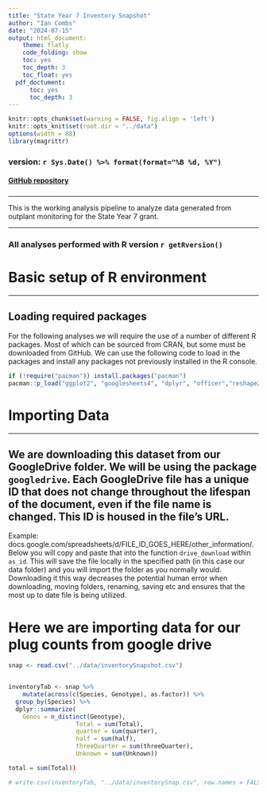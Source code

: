 ```yaml
---
title: "State Year 7 Inventory Snapshot"
author: "Ian Combs"
date: "2024-07-15"
output: html_document:
    theme: flatly
    code_folding: show
    toc: yes
    toc_depth: 3
    toc_float: yes
  pdf_doctument:
      toc: yes
      toc_depth: 3
---
```

```r
knitr::opts_chunk$set(warning = FALSE, fig.align = 'left')
knitr::opts_knit$set(root.dir = "../data")
options(width = 88)
library(magrittr)
```





### version: `r Sys.Date() %>% format(format="%B %d, %Y")`

<!-- this is where the DOI would go  [![DOI](https://zenodo.org/badge/DOI/10.5281/zenodo.3675991.svg)](https://doi.org/10.5281/zenodo.3675991)
-->


#### [GitHub repository](https://github.com/icombs2017/nfwfEdrMonitoring){target="_blank"}
###

***
This is the working analysis pipeline to analyze data generated from outplant monitoring for the State Year 7 grant.

***

### All analyses performed with R version `r getRversion()`


# Basic setup of R environment
***
## Loading required packages
For the following analyses we will require the use of a number of different R packages. Most of which can be sourced from CRAN, but some must be downloaded from GitHub. We can use the following code to load in the packages and install any packages not previously installed in the R console. 


```r
if (!require("pacman")) install.packages("pacman")
pacman::p_load("ggplot2", "googlesheets4", "dplyr", "officer","reshape2", "stringr", "flextable", "gridExtra", "ggpubr", "Rmisc", "rcompanion", "RColorBrewer", "googledrive", "gdata", "readxl", "DescTools","patchwork", "FSA", "rstatix", "tidyverse", "lme4", 'PMCRMplus', "EnvStats", "emmeans", "MuMIn", "sjstats", "lmerTest", "gargle", "FSA", "vegan", "gtools", "lubridate", "data.table", "forcats")

```


# Importing Data
***
## We are downloading this dataset from our GoogleDrive folder. We will be using the package `googledrive`. Each GoogleDrive file has a unique ID that does not change throughout the lifespan of the document, even if the file name is changed. This ID is housed in the file's URL. 
Example: docs.google.com/spreadsheets/d/FILE_ID_GOES_HERE/other_information/. Below you will copy and paste that into the function `drive_download` within `as_id`. This will save the file locally in the specified path (in this case our data folder) and you will import the folder as you normally would. Downloading it this way decreases the potential human error when downloading, moving folders, renaming, saving etc and ensures that the most up to date file is being utilized. 

# Here we are importing data for our plug counts from google drive

```r

snap <- read.csv("../data/inventorySnapshot.csv")



```


```r

inventoryTab <- snap %>% 
    mutate(across(c(Species, Genotype), as.factor)) %>% 
  group_by(Species) %>%
  dplyr::summarize(
    Genos = n_distinct(Genotype),
                   Total = sum(Total),
                   quarter = sum(quarter),
                   half = sum(half),
                   threeQuarter = sum(threeQuarter), 
                   Unknown = sum(Unknown))

total = sum(Total))

# write.csv(inventoryTab, "../data/inventorySnap.csv", row.names = FALSE)


```
```r





```

